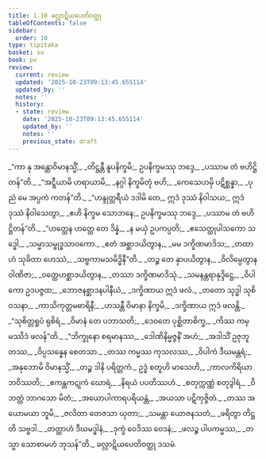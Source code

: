 ```yaml
---
title: 1.10 ခလ္လာဋိယပေတိဝတ္ထု
tableOfContents: false
sidebar:
  order: 10
type: tipitaka
basket: su
book: pv
review:
  current: review
  updated: '2025-10-23T09:13:45.655114'
  updated_by: ''
  notes: ''
  history:
  - state: review
    date: '2025-10-23T09:13:45.655114'
    updated_by: ''
    notes: ''
    previous_state: draft
---
```



<ReviewStatus review={frontmatter.review} showDetails={true} />

<HypothesisAnnotation frontmatter={frontmatter} />

<DynamicBreadcrumb />

<Division number="58" book="pv" e="ch" v="19" p="133">

<Paragraph number="68" type="verses" book="pv">
_“ကာ နု အန္တောဝိမာနသ္မိံ,_  
_တိဋ္ဌန္တီ နူပနိက္ခမိ;_  
ဥပနိက္ခမဿု ဘဒ္ဒေ,_  
_ပဿာမ တံ ဗဟိဋ္ဌိတန်”တိ._  

</Paragraph>

</Division>
<Division number="59" book="pv" e="ch" v="19" p="134">

<Paragraph number="69" type="verses" book="pv">
_“အဋ္ဋီယာမိ ဟရာယာမိ,_  
_နဂ္ဂါ နိက္ခမိတုံ ဗဟိ;_  
_ကေသေဟမှိ ပဋိစ္ဆန္နာ,_  
_ပုညံ မေ အပ္ပကံ ကတန်”တိ._  

</Paragraph>

</Division>
<Division number="60" book="pv" e="ch" v="19" p="134">

<Paragraph number="70" book="pv">
_“ဟန္ဒုတ္တရီယံ ဒဒါမိ တေ,_  
ဣဒံ ဒုဿံ နိဝါသယ;_  
ဣဒံ ဒုဿံ နိဝါသေတွာ,_  
_ဧဟိ နိက္ခမ သောဘနေ;_  
ဥပနိက္ခမဿု ဘဒ္ဒေ,_  
_ပဿာမ တံ ဗဟိဋ္ဌိတန်”တိ._  

</Paragraph>

</Division>
<Division number="61" book="pv" e="ch" v="19" p="134">

<Paragraph number="71" type="verses" book="pv">
_“ဟတ္ထေန ဟတ္ထေ တေ ဒိန္နံ,_  
_န မယှံ ဥပကပ္ပတိ;_  
_ဧသေတ္ထုပါသကော သဒ္ဓေါ,_  
_သမ္မာသမ္ဗုဒ္ဓသာဝကော._  

</Paragraph>

</Division>
<Division number="62" book="pv" e="ch" v="19" p="134">

<Paragraph number="72" type="verses" book="pv">
_ဧတံ အစ္ဆာဒယိတွာန,_  
_မမ ဒက္ခိဏမာဒိသ;_  
_တထာဟံ သုခိတာ ဟေဿံ,_  
_သဗ္ဗကာမသမိဒ္ဓိနီ”တိ._  

</Paragraph>

</Division>
<Division number="63" book="pv" e="ch" v="19" p="134">

<Paragraph number="73" type="verses" book="pv">
_တဉ္စ တေ နှာပယိတွာန,_  
_ဝိလိမ္ပေတွာန ဝါဏိဇာ;_  
_ဝတ္ထေဟစ္ဆာဒယိတွာန,_  
_တဿာ ဒက္ခိဏမာဒိသုံ._  

</Paragraph>

</Division>
<Division number="64" book="pv" e="ch" v="19" p="134">

<Paragraph number="74" type="verses" book="pv">
_သမနန္တရာနုဒ္ဒိဋ္ဌေ,_  
_ဝိပါကော ဥဒပဇ္ဇထ;_  
_ဘောဇနစ္ဆာဒနပါနီယံ,_  
_ဒက္ခိဏာယ ဣဒံ ဖလံ._  

</Paragraph>

</Division>
<Division number="65" book="pv" e="ch" v="19" p="134">

<Paragraph number="75" type="verses" book="pv">
_တတော သုဒ္ဓါ သုစိဝသနာ,_  
_ကာသိကုတ္တမဓာရိနီ;_  
_ဟသန္တီ ဝိမာနာ နိက္ခမိ,_  
_ဒက္ခိဏာယ ဣဒံ ဖလန္တိ._  

</Paragraph>

</Division>
<Division number="66" book="pv" e="ch" v="19" p="134">

<Paragraph number="76" type="verses" book="pv">
_“သုစိတ္တရူပံ ရုစိရံ,_  
_ဝိမာနံ တေ ပဘာသတိ;_  
_ဒေဝတေ ပုစ္ဆိတာစိက္ခ,_  
_ကိဿ ကမ္မဿိဒံ ဖလန်”တိ._  

</Paragraph>

</Division>
<Division number="67" book="pv" e="ch" v="19" p="134">

<Paragraph number="77" type="verses" book="pv">
_“ဘိက္ခုနော စရမာနဿ,_  
_ဒေါဏိနိမ္မဇ္ဇနိံ အဟံ;_  
_အဒါသိံ ဥဇုဘူတဿ,_  
_ဝိပ္ပသန္နေန စေတသာ._  

</Paragraph>

</Division>
<Division number="68" book="pv" e="ch" v="19" p="134">

<Paragraph number="78" type="verses" book="pv">
_တဿ ကမ္မဿ ကုသလဿ,_  
_ဝိပါကံ ဒီဃမန္တရံ;_  
_အနုဘောမိ ဝိမာနသ္မိံ,_  
_တဉ္စ ဒါနိ ပရိတ္တကံ._  

</Paragraph>

</Division>
<Division number="69" book="pv" e="ch" v="19" p="134">

<Paragraph number="79" type="verses" book="pv">
ဥဒ္ဓံ စတူဟိ မာသေဟိ,_  
_ကာလကိရိယာ ဘဝိဿတိ;_  
_ဧကန္တကဋုကံ ဃောရံ,_  
_နိရယံ ပပတိဿဟံ._  

</Paragraph>

</Division>
<Division number="70" book="pv" e="ch" v="19" p="134">

<Paragraph number="80" type="verses" book="pv">
_စတုက္ကဏ္ဏံ စတုဒွါရံ,_  
_ဝိဘတ္တံ ဘာဂသော မိတံ;_  
_အယောပါကာရပရိယန္တံ,_  
_အယသာ ပဋိကုဇ္ဇိတံ._  

</Paragraph>

</Division>
<Division number="71" book="pv" e="ch" v="19" p="135">

<Paragraph number="81" type="verses" book="pv">
_တဿ အယောမယာ ဘူမိ,_  
_ဇလိတာ တေဇသာ ယုတာ;_  
_သမန္တာ ယောဇနသတံ,_  
_ဖရိတွာ တိဋ္ဌတိ သဗ္ဗဒါ._  

</Paragraph>

</Division>
<Division number="72" book="pv" e="ch" v="19" p="135">

<Paragraph number="82" type="verses" book="pv">
_တတ္ထာဟံ ဒီဃမဒ္ဓါနံ,_  
_ဒုက္ခံ ဝေဒိဿ ဝေဒနံ;_  
_ဖလဉ္စ ပါပကမ္မဿ,_  
_တသ္မာ သောစာမဟံ ဘုသန်”တိ._  


</Paragraph>
</Division>

<Paragraph number="83" type="center" book="pv">
ခလ္လာဋိယပေတိဝတ္ထု ဒသမံ.
</Paragraph>